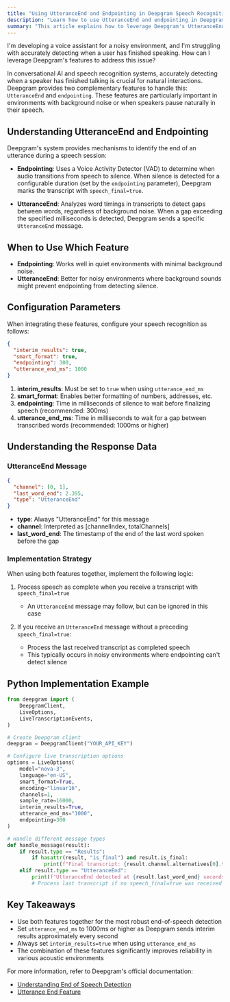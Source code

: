 ```yaml
---
title: "Using UtteranceEnd and Endpointing in Deepgram Speech Recognition"
description: "Learn how to use UtteranceEnd and endpointing in Deepgram's speech-to-text API for robust speech recognition."
summary: "This article explains how to leverage Deepgram's UtteranceEnd and endpointing features to accurately detect when a speaker has finished talking, even in environments with background noise or natural pauses in speech – crucial for natural conversational AI and speech recognition systems."
---
```


<CommunityQuestion>I'm developing a voice assistant for a noisy environment, and I'm struggling with accurately detecting when a user has finished speaking. How can I leverage Deepgram's features to address this issue?</CommunityQuestion>

In conversational AI and speech recognition systems, accurately detecting when a speaker has finished talking is crucial for natural interactions. Deepgram provides two complementary features to handle this: `UtteranceEnd` and `endpointing`. These features are particularly important in environments with background noise or when speakers pause naturally in their speech.

## Understanding UtteranceEnd and Endpointing

Deepgram's system provides mechanisms to identify the end of an utterance during a speech session:

- **Endpointing**: Uses a Voice Activity Detector (VAD) to determine when audio transitions from speech to silence. When silence is detected for a configurable duration (set by the `endpointing` parameter), Deepgram marks the transcript with `speech_final=true`.

- **UtteranceEnd**: Analyzes word timings in transcripts to detect gaps between words, regardless of background noise. When a gap exceeding the specified milliseconds is detected, Deepgram sends a specific `UtteranceEnd` message.

## When to Use Which Feature

- **Endpointing**: Works well in quiet environments with minimal background noise.
- **UtteranceEnd**: Better for noisy environments where background sounds might prevent endpointing from detecting silence.

## Configuration Parameters

When integrating these features, configure your speech recognition as follows:

```json
{
  "interim_results": true,
  "smart_format": true,
  "endpointing": 300,
  "utterance_end_ms": 1000
}
```

1. **interim_results**: Must be set to `true` when using `utterance_end_ms`
2. **smart_format**: Enables better formatting of numbers, addresses, etc.
3. **endpointing**: Time in milliseconds of silence to wait before finalizing speech (recommended: 300ms)
4. **utterance_end_ms**: Time in milliseconds to wait for a gap between transcribed words (recommended: 1000ms or higher)

## Understanding the Response Data

### UtteranceEnd Message

```json
{
  "channel": [0, 1],
  "last_word_end": 2.395,
  "type": "UtteranceEnd"
}
```

- **type**: Always "UtteranceEnd" for this message
- **channel**: Interpreted as [channelIndex, totalChannels]
- **last_word_end**: The timestamp of the end of the last word spoken before the gap

### Implementation Strategy

When using both features together, implement the following logic:

1. Process speech as complete when you receive a transcript with `speech_final=true`
   - An `UtteranceEnd` message may follow, but can be ignored in this case

2. If you receive an `UtteranceEnd` message without a preceding `speech_final=true`:
   - Process the last received transcript as completed speech
   - This typically occurs in noisy environments where endpointing can't detect silence

## Python Implementation Example

```python
from deepgram import (
    DeepgramClient,
    LiveOptions,
    LiveTranscriptionEvents,
)

# Create Deepgram client
deepgram = DeepgramClient("YOUR_API_KEY")

# Configure live transcription options
options = LiveOptions(
    model="nova-3",
    language="en-US",
    smart_format=True,
    encoding="linear16",
    channels=1,
    sample_rate=16000,
    interim_results=True,
    utterance_end_ms="1000",
    endpointing=300
)

# Handle different message types
def handle_message(result):
    if result.type == "Results":
        if hasattr(result, "is_final") and result.is_final:
            print(f"Final transcript: {result.channel.alternatives[0].transcript}")
    elif result.type == "UtteranceEnd":
        print(f"UtteranceEnd detected at {result.last_word_end} seconds")
        # Process last transcript if no speech_final=true was received
```

## Key Takeaways

- Use both features together for the most robust end-of-speech detection
- Set `utterance_end_ms` to 1000ms or higher as Deepgram sends interim results approximately every second
- Always set `interim_results=true` when using `utterance_end_ms`
- The combination of these features significantly improves reliability in various acoustic environments

For more information, refer to Deepgram's official documentation:
- [Understanding End of Speech Detection](https://developers.deepgram.com/docs/understanding-end-of-speech-detection)
- [Utterance End Feature](https://developers.deepgram.com/docs/utterance-end)

